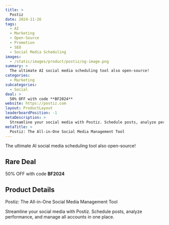 ```yaml
---
title: >
  Postiz
date: 2024-11-26
tags:
  - AI
  - Marketing
  - Open-Source
  - Promotion
  - SEO
  - Social Media Scheduling
images:
  - /static/images/product/postiz/og-image.png
summary: >
  The ultimate AI social media scheduling tool also open-source!
categories:
  - Marketing
subcategories:
  - Social
deal: >
  50% OFF with code **BF2024**
website: https://postiz.com
layout: ProductLayout
leaderboardPosition: -1
metaDescription: >
  Streamline your social media with Postiz. Schedule posts, analyze performance, and manage all accounts in one place.
metaTitle: >
  Postiz: The All-in-One Social Media Management Tool
---
```

The ultimate AI social media scheduling tool also open-source!

## Rare Deal

50% OFF with code **BF2024**

## Product Details

Postiz: The All-in-One Social Media Management Tool

Streamline your social media with Postiz. Schedule posts, analyze performance, and manage all accounts in one place.
